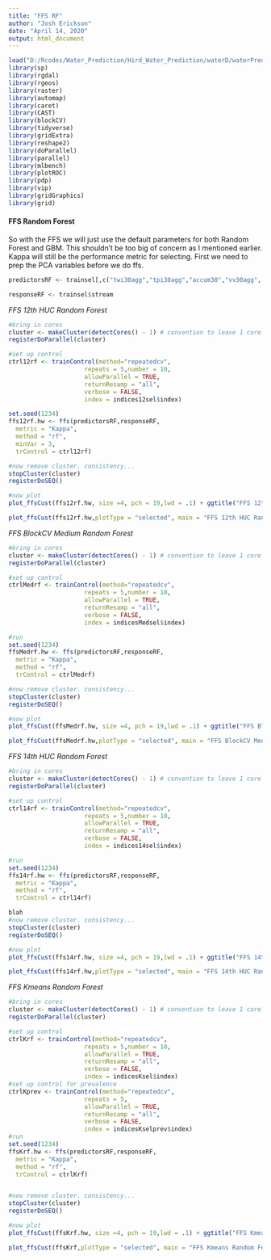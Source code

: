 ```yaml
---
title: "FFS RF"
author: "Josh Erickson"
date: "April 14, 2020"
output: html_document
---
```


```r

load("D:/Rcodes/Water_Prediction/Hird_Water_Prediction/waterD/waterPred/workingThoughProject/workingthroughproj.RData")
library(sp)
library(rgdal)
library(rgeos)
library(raster)
library(automap)
library(caret)
library(CAST)
library(blockCV)
library(tidyverse)
library(gridExtra)
library(reshape2)
library(doParallel)
library(parallel)
library(mlbench)
library(plotROC)
library(pdp)
library(vip)
library(gridGraphics)
library(grid)
```

#### FFS Random Forest

So with the FFS we will just use the default parameters for both Random Forest and GBM. This shouldn't be too big of concern as I mentioned earlier. Kappa will still be the performance metric for selecting. First we need to prep the PCA variables before we do ffs. 

```r


predictorsRF <- trainsel[,c("twi30agg","tpi30agg","accum30","vv30agg", "vvsd30agg","npol30agg","ndvi30yrRS", "ndvias30agg", "ndwias30agg","nppmmid30agg","deficitRS","cad30RS","decid30RS","cpg30precip", "B2_30agg","B4_30agg","B8_30agg")]

responseRF <- trainsel$stream

```

*FFS 12th HUC Random Forest*

```r
#bring in cores
cluster <- makeCluster(detectCores() - 1) # convention to leave 1 core for OS
registerDoParallel(cluster)

#set up control
ctrl12rf <- trainControl(method="repeatedcv",
                     repeats = 5,number = 10,
                     allowParallel = TRUE,
                     returnResamp = "all", 
                     verbose = FALSE, 
                     index = indices12sel$index)

set.seed(1234)
ffs12rf.hw <- ffs(predictorsRF,responseRF, 
  metric = "Kappa",
  method = "rf",
  minVar = 3, 
  trControl = ctrl12rf)

#now remove cluster. consistency...
stopCluster(cluster)
registerDoSEQ()

```

```r
#now plot
plot_ffsCust(ffs12rf.hw, size =4, pch = 19,lwd = .1) + ggtitle("FFS 12th HUC Random Forest Balanced")
```

```r

plot_ffsCust(ffs12rf.hw,plotType = "selected", main = "FFS 12th HUC Random Forest Balanced",cex.axis=1.5, cex.lab=1.5)
```



*FFS BlockCV Medium Random Forest*

```r
#bring in cores
cluster <- makeCluster(detectCores() - 1) # convention to leave 1 core for OS
registerDoParallel(cluster)

#set up control
ctrlMedrf <- trainControl(method="repeatedcv",
                     repeats = 5,number = 10,
                     allowParallel = TRUE,
                     returnResamp = "all", 
                     verbose = FALSE, 
                     index = indicesMedsel$index)

#run
set.seed(1234)
ffsMedrf.hw <- ffs(predictorsRF,responseRF, 
  metric = "Kappa",
  method = "rf",
  trControl = ctrlMedrf)

#now remove cluster. consistency...
stopCluster(cluster)
registerDoSEQ()

```

```r
#now plot
plot_ffsCust(ffsMedrf.hw, size =4, pch = 19,lwd = .1) + ggtitle("FFS BlockCV Medium Random Forest Balanced")

```

```r

plot_ffsCust(ffsMedrf.hw,plotType = "selected", main = "FFS BlockCV Medium Random Forest Balanced",cex.axis=1.5, cex.lab=1.5)
```

*FFS 14th HUC Random Forest*

```r
#bring in cores
cluster <- makeCluster(detectCores() - 1) # convention to leave 1 core for OS
registerDoParallel(cluster)

#set up control
ctrl14rf <- trainControl(method="repeatedcv",
                     repeats = 5,number = 10,
                     allowParallel = TRUE,
                     returnResamp = "all", 
                     verbose = FALSE, 
                     index = indices14sel$index)

#run
set.seed(1234)
ffs14rf.hw <- ffs(predictorsRF,responseRF, 
  metric = "Kappa",
  method = "rf",
  trControl = ctrl14rf)

blah
#now remove cluster. consistency...
stopCluster(cluster)
registerDoSEQ()

```
```r
#now plot
plot_ffsCust(ffs14rf.hw, size =4, pch = 19,lwd = .1) + ggtitle("FFS 14th HUC Random Forest Balanced")

```

```r

plot_ffsCust(ffs14rf.hw,plotType = "selected", main = "FFS 14th HUC Random Forest Balanced",cex.axis=1.5, cex.lab=1.5)
```

*FFS Kmeans Random Forest*

```r
#bring in cores
cluster <- makeCluster(detectCores() - 1) # convention to leave 1 core for OS
registerDoParallel(cluster)

#set up control
ctrlKrf <- trainControl(method="repeatedcv",
                     repeats = 5,number = 10,
                     allowParallel = TRUE,
                     returnResamp = "all", 
                     verbose = FALSE, 
                     index = indicesKsel$index)
#set up control for prevalence
ctrlKprev <- trainControl(method="repeatedcv",
                     repeats = 5,
                     allowParallel = TRUE,
                     returnResamp = "all", 
                     verbose = FALSE, 
                     index = indicesKselprev$index)
#run
set.seed(1234)
ffsKrf.hw <- ffs(predictorsRF,responseRF, 
  metric = "Kappa",
  method = "rf",
  trControl = ctrlKrf)


#now remove cluster. consistency...
stopCluster(cluster)
registerDoSEQ()
```
```r
#now plot
plot_ffsCust(ffsKrf.hw, size =4, pch = 19,lwd = .1) + ggtitle("FFS Kmeans Random Forest Balanced")
```

```r

plot_ffsCust(ffsKrf,plotType = "selected", main = "FFS Kmeans Random Forest Balanced",cex.axis=1.5, cex.lab=1.5)
```

